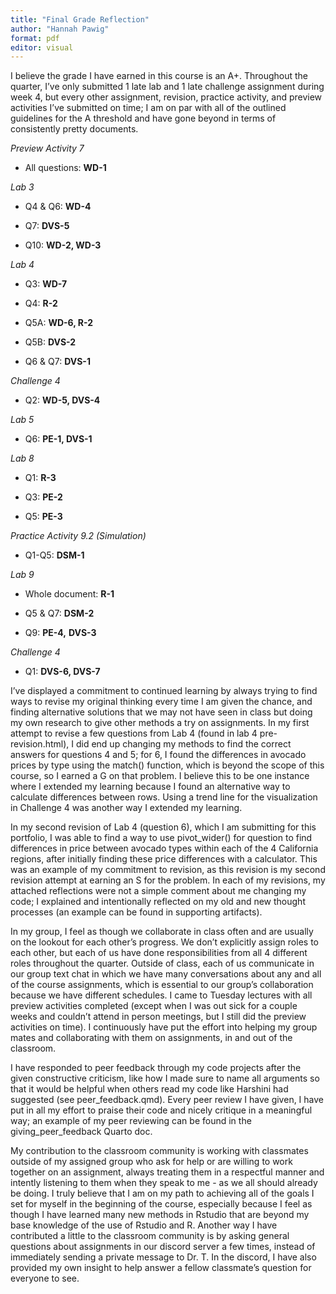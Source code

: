 ```yaml
---
title: "Final Grade Reflection"
author: "Hannah Pawig"
format: pdf
editor: visual
---
```


I believe the grade I have earned in this course is an A+. Throughout the quarter, I've only submitted 1 late lab and 1 late challenge assignment during week 4, but every other assignment, revision, practice activity, and preview activities I've submitted on time; I am on par with all of the outlined guidelines for the A threshold and have gone beyond in terms of consistently pretty documents.

*Preview Activity 7*

-   All questions: **WD-1**

*Lab 3*

-   Q4 & Q6: **WD-4**

-   Q7: **DVS-5**

-   Q10: **WD-2, WD-3**

*Lab 4*

-   Q3: **WD-7**

-   Q4: **R-2**

-   Q5A: **WD-6, R-2**

-   Q5B: **DVS-2**

-   Q6 & Q7: **DVS-1**

*Challenge 4*

-   Q2: **WD-5, DVS-4**

*Lab 5*

-   Q6: **PE-1, DVS-1**

*Lab 8*

-   Q1: **R-3**

-   Q3: **PE-2**

-   Q5: **PE-3**

*Practice Activity 9.2 (Simulation)*

-   Q1-Q5: **DSM-1**

*Lab 9*

-   Whole document: **R-1**

-   Q5 & Q7: **DSM-2**

-   Q9: **PE-4,** **DVS-3**

*Challenge 4*

-   Q1: **DVS-6, DVS-7**

I've displayed a commitment to continued learning by always trying to find ways to revise my original thinking every time I am given the chance, and finding alternative solutions that we may not have seen in class but doing my own research to give other methods a try on assignments. In my first attempt to revise a few questions from Lab 4 (found in lab 4 pre-revision.html), I did end up changing my methods to find the correct answers for questions 4 and 5; for 6, I found the differences in avocado prices by type using the match() function, which is beyond the scope of this course, so I earned a G on that problem. I believe this to be one instance where I extended my learning because I found an alternative way to calculate differences between rows. Using a trend line for the visualization in Challenge 4 was another way I extended my learning.

In my second revision of Lab 4 (question 6), which I am submitting for this portfolio, I was able to find a way to use pivot_wider() for question to find differences in price between avocado types within each of the 4 California regions, after initially finding these price differences with a calculator. This was an example of my commitment to revision, as this revision is my second revision attempt at earning an S for the problem. In each of my revisions, my attached reflections were not a simple comment about me changing my code; I explained and intentionally reflected on my old and new thought processes (an example can be found in supporting artifacts).

In my group, I feel as though we collaborate in class often and are usually on the lookout for each other's progress. We don't explicitly assign roles to each other, but each of us have done responsibilities from all 4 different roles throughout the quarter. Outside of class, each of us communicate in our group text chat in which we have many conversations about any and all of the course assignments, which is essential to our group's collaboration because we have different schedules. I came to Tuesday lectures with all preview activities completed (except when I was out sick for a couple weeks and couldn't attend in person meetings, but I still did the preview activities on time). I continuously have put the effort into helping my group mates and collaborating with them on assignments, in and out of the classroom.

I have responded to peer feedback through my code projects after the given constructive criticism, like how I made sure to name all arguments so that it would be helpful when others read my code like Harshini had suggested (see peer_feedback.qmd). Every peer review I have given, I have put in all my effort to praise their code and nicely critique in a meaningful way; an example of my peer reviewing can be found in the giving_peer_feedback Quarto doc.

My contribution to the classroom community is working with classmates outside of my assigned group who ask for help or are willing to work together on an assignment, always treating them in a respectful manner and intently listening to them when they speak to me - as we all should already be doing. I truly believe that I am on my path to achieving all of the goals I set for myself in the beginning of the course, especially because I feel as though I have learned many new methods in Rstudio that are beyond my base knowledge of the use of Rstudio and R. Another way I have contributed a little to the classroom community is by asking general questions about assignments in our discord server a few times, instead of immediately sending a private message to Dr. T. In the discord, I have also provided my own insight to help answer a fellow classmate's question for everyone to see.
